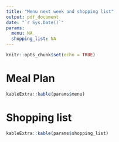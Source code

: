 ```yaml
---
title: "Menu next week and shopping list"
output: pdf_document
date: "`r Sys.Date()`"
params:
  menu: NA
  shopping_list: NA
---
```


```r
knitr::opts_chunk$set(echo = TRUE)
```

# Meal Plan 

```r
kableExtra::kable(params$menu)
```


# Shopping list 


```r
kableExtra::kable(params$shopping_list)
```
